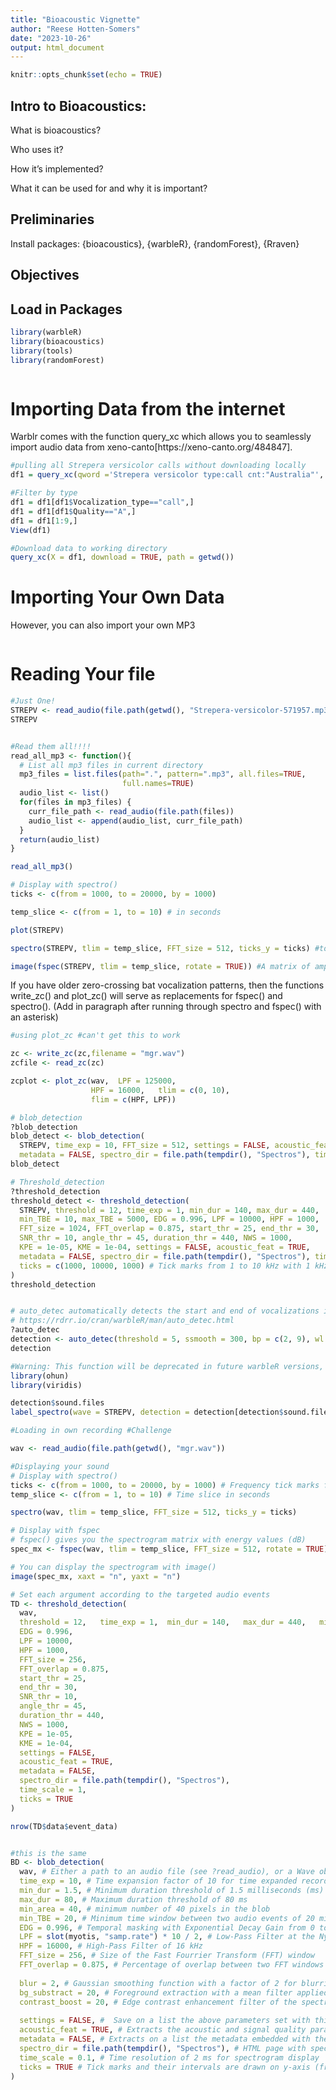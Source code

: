 ```yaml
---
title: "Bioacoustic Vignette"
author: "Reese Hotten-Somers"
date: "2023-10-26"
output: html_document
---
```


```r
knitr::opts_chunk$set(echo = TRUE)
```
## Intro to Bioacoustics:
What is bioacoustics?

Who uses it?

How it's implemented?

What it can be used for and why it is important?

## Preliminaries
Install packages: {bioacoustics}, {warbleR}, {randomForest}, {Rraven}

## Objectives


## Load in Packages
```r
library(warbleR)
library(bioacoustics)
library(tools)
library(randomForest)



```

# Importing Data from the internet
Warblr comes with the function query_xc which allows you to seamlessly import audio data from xeno-canto[https://xeno-canto.org/484847].
```r
#pulling all Strepera versicolor calls without downloading locally
df1 = query_xc(qword ='Strepera versicolor type:call cnt:"Australia"', download = FALSE) #todo: include explanation for parameters of query_xc

#Filter by type   
df1 = df1[df1$Vocalization_type=="call",]
df1 = df1[df1$Quality=="A",]
df1 = df1[1:9,]
View(df1)

#Download data to working directory
query_xc(X = df1, download = TRUE, path = getwd())

```

# Importing Your Own Data
However, you can also import your own MP3
```r

```

# Reading Your file
```r
#Just One!
STREPV <- read_audio(file.path(getwd(), "Strepera-versicolor-571957.mp3"))
STREPV


#Read them all!!!!
read_all_mp3 <- function(){
  # List all mp3 files in current directory
  mp3_files = list.files(path=".", pattern=".mp3", all.files=TRUE, 
                         full.names=TRUE)
  audio_list <- list()
  for(files in mp3_files) {
    curr_file_path <- read_audio(file.path(files))
    audio_list <- append(audio_list, curr_file_path)
  }
  return(audio_list)
}

read_all_mp3()


```

```r
# Display with spectro()
ticks <- c(from = 1000, to = 20000, by = 1000)

temp_slice <- c(from = 1, to = 10) # in seconds

plot(STREPV)
```

```r
spectro(STREPV, tlim = temp_slice, FFT_size = 512, ticks_y = ticks) #todo: figure out axis range and label it
```

```r
image(fspec(STREPV, tlim = temp_slice, rotate = TRUE)) #A matrix of amplitude or decibel (dB) values in the time / frequency domain.

```

If you have older zero-crossing bat vocalization patterns, then the functions write_zc() and plot_zc() will serve as replacements for fspec() and spectro(). (Add in paragraph after running through spectro and fspec() with an asterisk)
```r
#using plot_zc #can't get this to work

zc <- write_zc(zc,filename = "mgr.wav")
zcfile <- read_zc(zc)

zcplot <- plot_zc(wav,  LPF = 125000,
                  HPF = 16000,   tlim = c(0, 10),
                  flim = c(HPF, LPF))

```



```r


# blob_detection
?blob_detection
blob_detect <- blob_detection(
  STREPV, time_exp = 10, FFT_size = 512, settings = FALSE, acoustic_feat = TRUE,
  metadata = FALSE, spectro_dir = file.path(tempdir(), "Spectros"), time_scale = 0.1, ticks = TRUE)
blob_detect

# Threshold_detection
?threshold_detection
threshold_detect <- threshold_detection(
  STREPV, threshold = 12, time_exp = 1, min_dur = 140, max_dur = 440, 
  min_TBE = 10, max_TBE = 5000, EDG = 0.996, LPF = 10000, HPF = 1000, 
  FFT_size = 1024, FFT_overlap = 0.875, start_thr = 25, end_thr = 30, 
  SNR_thr = 10, angle_thr = 45, duration_thr = 440, NWS = 1000, 
  KPE = 1e-05, KME = 1e-04, settings = FALSE, acoustic_feat = TRUE,
  metadata = FALSE, spectro_dir = file.path(tempdir(), "Spectros"), time_scale = 1, 
  ticks = c(1000, 10000, 1000) # Tick marks from 1 to 10 kHz with 1 kHz interval
) 
threshold_detection


# auto_detec automatically detects the start and end of vocalizations in sound files based on amplitude, duration, and frequency range attributes.
# https://rdrr.io/cran/warbleR/man/auto_detec.html
?auto_detec
detection <- auto_detec(threshold = 5, ssmooth = 300, bp = c(2, 9), wl = 300, path = getwd())
detection

#Warning: This function will be deprecated in future warbleR versions, please look at the ohun package for automatic signal detection functions 
library(ohun)
library(viridis)

detection$sound.files
label_spectro(wave = STREPV, detection = detection[detection$sound.files == "Strepera-versicolor-571957.mp3", ], hop.size = 10, ovlp = 50, flim = c(1, 10), fastdisp=TRUE) 

```

```r
#Loading in own recording #Challenge

wav <- read_audio(file.path(getwd(), "mgr.wav"))

#Displaying your sound
# Display with spectro()
ticks <- c(from = 1000, to = 20000, by = 1000) # Frequency tick marks from 1 to 20 kHz, and steps at each 1 kHz
temp_slice <- c(from = 1, to = 10) # Time slice in seconds

spectro(wav, tlim = temp_slice, FFT_size = 512, ticks_y = ticks)

# Display with fspec
# fspec() gives you the spectrogram matrix with energy values (dB)
spec_mx <- fspec(wav, tlim = temp_slice, FFT_size = 512, rotate = TRUE)

# You can display the spectrogram with image()
image(spec_mx, xaxt = "n", yaxt = "n")

# Set each argument according to the targeted audio events
TD <- threshold_detection(
  wav, 
  threshold = 12,   time_exp = 1,  min_dur = 140,   max_dur = 440,   min_TBE = 10,  max_TBE = 5000, 
  EDG = 0.996, 
  LPF = 10000, 
  HPF = 1000, 
  FFT_size = 256, 
  FFT_overlap = 0.875, 
  start_thr = 25, 
  end_thr = 30, 
  SNR_thr = 10, 
  angle_thr = 45, 
  duration_thr = 440, 
  NWS = 1000, 
  KPE = 1e-05, 
  KME = 1e-04, 
  settings = FALSE, 
  acoustic_feat = TRUE, 
  metadata = FALSE, 
  spectro_dir = file.path(tempdir(), "Spectros"), 
  time_scale = 1, 
  ticks = TRUE
)

nrow(TD$data$event_data)


#this is the same
BD <- blob_detection(
  wav, # Either a path to an audio file (see ?read_audio), or a Wave object
  time_exp = 10, # Time expansion factor of 10 for time expanded recordings.
  min_dur = 1.5, # Minimum duration threshold of 1.5 milliseconds (ms)
  max_dur = 80, # Maximum duration threshold of 80 ms
  min_area = 40, # minimum number of 40 pixels in the blob
  min_TBE = 20, # Minimum time window between two audio events of 20 milliseconds
  EDG = 0.996, # Temporal masking with Exponential Decay Gain from 0 to 1
  LPF = slot(myotis, "samp.rate") * 10 / 2, # Low-Pass Filter at the Nyquist frequency
  HPF = 16000, # High-Pass Filter of 16 kHz
  FFT_size = 256, # Size of the Fast Fourrier Transform (FFT) window
  FFT_overlap = 0.875, # Percentage of overlap between two FFT windows
  
  blur = 2, # Gaussian smoothing function with a factor of 2 for blurring the spectrogram
  bg_substract = 20, # Foreground extraction with a mean filter applied on the spectrogram
  contrast_boost = 20, # Edge contrast enhancement filter of the spectrogram contour
  
  settings = FALSE, #  Save on a list the above parameters set with this function
  acoustic_feat = TRUE, # Extracts the acoustic and signal quality parameters 
  metadata = FALSE, # Extracts on a list the metadata embedded with the Wave file
  spectro_dir = file.path(tempdir(), "Spectros"), # HTML page with spectrograms by order of detection 
  time_scale = 0.1, # Time resolution of 2 ms for spectrogram display
  ticks = TRUE # Tick marks and their intervals are drawn on y-axis (frequencies)
) 


```


